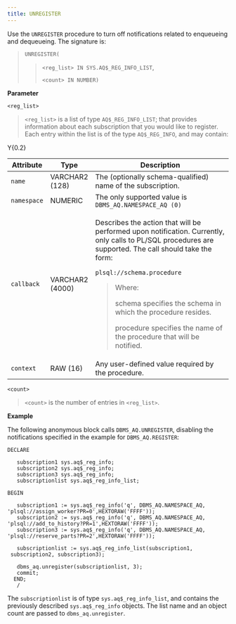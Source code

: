 ```yaml
---
title: UNREGISTER
---
```


Use the `UNREGISTER` procedure to turn off notifications related to enqueueing and dequeueing. The signature is:

> `UNREGISTER(`
> 
> > `<reg_list> IN SYS.AQ$_REG_INFO_LIST`,
> > 
> > `<count> IN NUMBER)`

**Parameter**

`<reg_list>`

> `<reg_list>` is a list of type `AQ$_REG_INFO_LIST`; that provides information about each subscription that you would like to register. Each entry within the list is of the type `AQ$_REG_INFO`, and may contain:

<div class="tabularcolumns">

Y{0.2}

</div>

<table>
<colgroup>
<col style="width: 7%" />
<col style="width: 10%" />
<col style="width: 82%" />
</colgroup>
<thead>
<tr class="header">
<th>Attribute</th>
<th>Type</th>
<th>Description</th>
</tr>
</thead>
<tbody>
<tr class="odd">
<td><code>name</code></td>
<td>VARCHAR2 (128)</td>
<td>The (optionally schema-qualified) name of the subscription.</td>
</tr>
<tr class="even">
<td><code>namespace</code></td>
<td>NUMERIC</td>
<td>The only supported value is <code>DBMS_AQ.NAMESPACE_AQ (0)</code></td>
</tr>
<tr class="odd">
<td><code>callback</code></td>
<td>VARCHAR2 (4000)</td>
<td><p>Describes the action that will be performed upon notification. Currently, only calls to PL/SQL procedures are supported. The call should take the form:</p>
<p><code>plsql://schema.procedure</code></p>
<blockquote>
<p>Where:</p>
<p>schema specifies the schema in which the procedure resides.</p>
<p>procedure specifies the name of the procedure that will be notified.</p>
</blockquote></td>
</tr>
<tr class="even">
<td><code>context</code></td>
<td>RAW (16)</td>
<td>Any user-defined value required by the procedure.</td>
</tr>
</tbody>
</table>

`<count>`

> `<count>` is the number of entries in `<reg_list>`.

**Example**

The following anonymous block calls `DBMS_AQ.UNREGISTER`, disabling the notifications specified in the example for `DBMS_AQ.REGISTER`:

``` text
DECLARE

   subscription1 sys.aq$_reg_info;
   subscription2 sys.aq$_reg_info;
   subscription3 sys.aq$_reg_info;
   subscriptionlist sys.aq$_reg_info_list;

BEGIN

   subscription1 := sys.aq$_reg_info('q', DBMS_AQ.NAMESPACE_AQ,
'plsql://assign_worker?PR=0',HEXTORAW('FFFF'));
   subscription2 := sys.aq$_reg_info('q', DBMS_AQ.NAMESPACE_AQ,
'plsql://add_to_history?PR=1',HEXTORAW('FFFF'));
   subscription3 := sys.aq$_reg_info('q', DBMS_AQ.NAMESPACE_AQ,
'plsql://reserve_parts?PR=2',HEXTORAW('FFFF'));

   subscriptionlist := sys.aq$_reg_info_list(subscription1,
 subscription2, subscription3);

   dbms_aq.unregister(subscriptionlist, 3);
   commit;
  END;
   /
```

The `subscriptionlist` is of type `sys.aq$_reg_info_list`, and contains the previously described `sys.aq$_reg_info` objects. The list name and an object count are passed to `dbms_aq.unregister`.

